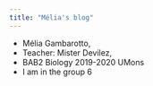 ```yaml
---
title: "Mélia's blog"
---
```




- Mélia Gambarotto,
- Teacher: Mister Devilez,
- BAB2 Biology 2019-2020 UMons
- I am in the group 6
